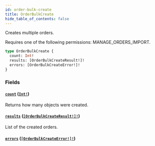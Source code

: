 ```yaml
---
id: order-bulk-create
title: OrderBulkCreate
hide_table_of_contents: false
---
```


Creates multiple orders.

Requires one of the following permissions: MANAGE_ORDERS_IMPORT.

```graphql
type OrderBulkCreate {
  count: Int!
  results: [OrderBulkCreateResult!]!
  errors: [OrderBulkCreateError!]!
}
```

### Fields

#### [`count`](#) ([`Int!`](../../../developer/api-reference/scalars/int))

Returns how many objects were created.

#### [`results`](#) ([`[OrderBulkCreateResult!]!`](../../../developer/api-reference/objects/order-bulk-create-result))

List of the created orders.

#### [`errors`](#) ([`[OrderBulkCreateError!]!`](../../../developer/api-reference/objects/order-bulk-create-error))
